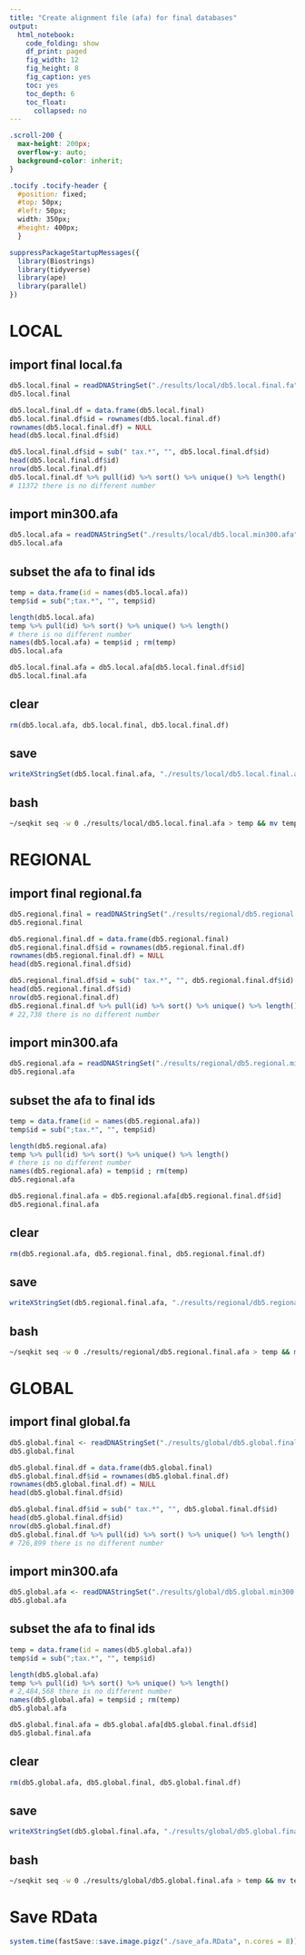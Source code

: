 ```yaml
---
title: "Create alignment file (afa) for final databases"
output:
  html_notebook:
    code_folding: show
    df_print: paged
    fig_width: 12
    fig_height: 8
    fig_caption: yes
    toc: yes
    toc_depth: 6
    toc_float:
      collapsed: no
---
```


```css
.scroll-200 {
  max-height: 200px;
  overflow-y: auto;
  background-color: inherit;
}
```

```css
.tocify .tocify-header {
  #position: fixed;
  #top: 50px;
  #left: 50px;
  width: 350px;
  #height: 400px;
  }
```

```r
suppressPackageStartupMessages({
  library(Biostrings)
  library(tidyverse)
  library(ape)
  library(parallel)
})
```




# LOCAL
## import final local.fa
```r
db5.local.final = readDNAStringSet("./results/local/db5.local.final.fa")
db5.local.final
```

```r
db5.local.final.df = data.frame(db5.local.final)
db5.local.final.df$id = rownames(db5.local.final.df)
rownames(db5.local.final.df) = NULL
head(db5.local.final.df$id)

db5.local.final.df$id = sub(" tax.*", "", db5.local.final.df$id)
head(db5.local.final.df$id)
nrow(db5.local.final.df)
db5.local.final.df %>% pull(id) %>% sort() %>% unique() %>% length()
# 11372 there is no different number
```

## import min300.afa
```r
db5.local.afa = readDNAStringSet("./results/local/db5.local.min300.afa")
db5.local.afa
```

## subset the afa to final ids
```r
temp = data.frame(id = names(db5.local.afa))
temp$id = sub(";tax.*", "", temp$id)

length(db5.local.afa)
temp %>% pull(id) %>% sort() %>% unique() %>% length()
# there is no different number
names(db5.local.afa) = temp$id ; rm(temp)
db5.local.afa

db5.local.final.afa = db5.local.afa[db5.local.final.df$id]
db5.local.final.afa
```

## clear
```r
rm(db5.local.afa, db5.local.final, db5.local.final.df)
```

## save
```r
writeXStringSet(db5.local.final.afa, "./results/local/db5.local.final.afa")
```

## bash
```bash
~/seqkit seq -w 0 ./results/local/db5.local.final.afa > temp && mv temp ./results/local/db5.local.final.afa
```



# REGIONAL
## import final regional.fa
```r
db5.regional.final = readDNAStringSet("./results/regional/db5.regional.final.fa")
db5.regional.final
```

```r
db5.regional.final.df = data.frame(db5.regional.final)
db5.regional.final.df$id = rownames(db5.regional.final.df)
rownames(db5.regional.final.df) = NULL
head(db5.regional.final.df$id)

db5.regional.final.df$id = sub(" tax.*", "", db5.regional.final.df$id)
head(db5.regional.final.df$id)
nrow(db5.regional.final.df)
db5.regional.final.df %>% pull(id) %>% sort() %>% unique() %>% length()
# 22,738 there is no different number
```

## import min300.afa
```r
db5.regional.afa = readDNAStringSet("./results/regional/db5.regional.min300.afa")
db5.regional.afa
```

## subset the afa to final ids
```r
temp = data.frame(id = names(db5.regional.afa))
temp$id = sub(";tax.*", "", temp$id)

length(db5.regional.afa)
temp %>% pull(id) %>% sort() %>% unique() %>% length()
# there is no different number
names(db5.regional.afa) = temp$id ; rm(temp)
db5.regional.afa

db5.regional.final.afa = db5.regional.afa[db5.regional.final.df$id]
db5.regional.final.afa
```

## clear
```r
rm(db5.regional.afa, db5.regional.final, db5.regional.final.df)
```

## save
```r
writeXStringSet(db5.regional.final.afa, "./results/regional/db5.regional.final.afa")
```

## bash
```bash
~/seqkit seq -w 0 ./results/regional/db5.regional.final.afa > temp && mv temp ./results/regional/db5.regional.final.afa
```


# GLOBAL
## import final global.fa
```r
db5.global.final <- readDNAStringSet("./results/global/db5.global.final.fa")
db5.global.final
```

```r
db5.global.final.df = data.frame(db5.global.final)
db5.global.final.df$id = rownames(db5.global.final.df)
rownames(db5.global.final.df) = NULL
head(db5.global.final.df$id)

db5.global.final.df$id = sub(" tax.*", "", db5.global.final.df$id)
head(db5.global.final.df$id)
nrow(db5.global.final.df)
db5.global.final.df %>% pull(id) %>% sort() %>% unique() %>% length()
# 726,899 there is no different number
```


## import min300.afa
```r
db5.global.afa <- readDNAStringSet("./results/global/db5.global.min300.afa")
db5.global.afa
```

## subset the afa to final ids
```r
temp = data.frame(id = names(db5.global.afa))
temp$id = sub(";tax.*", "", temp$id)

length(db5.global.afa)
temp %>% pull(id) %>% sort() %>% unique() %>% length()
# 2,484,568 there is no different number
names(db5.global.afa) = temp$id ; rm(temp)
db5.global.afa

db5.global.final.afa = db5.global.afa[db5.global.final.df$id]
db5.global.final.afa
```

## clear
```r
rm(db5.global.afa, db5.global.final, db5.global.final.df)
```

## save
```r
writeXStringSet(db5.global.final.afa, "./results/global/db5.global.final.afa")
```

## bash
```bash
~/seqkit seq -w 0 ./results/global/db5.global.final.afa > temp && mv temp ./results/global/db5.global.final.afa
```

# Save RData
```r
system.time(fastSave::save.image.pigz("./save_afa.RData", n.cores = 8))
```

